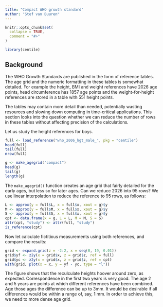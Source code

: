 ```yaml
---
title: "Compact WHO growth standard"
author: "Stef van Buuren"
---
```


```r
knitr::opts_chunk$set(
  collapse = TRUE,
  comment = "#>"
)
```

```r
library(centile)
```

## Background

The WHO Growth Standards are published in the form of reference tables. The age grid and the numeric formatting in these tables is somewhat detailed. For 
example the height, BMI and weight references have 2026 age points, head circumference has 1857 age points and the weight-for-height references are stored in a table with 551 height points.

The tables may contain more detail than needed, potentially wasting resources and slowing down computing in time-critical applications. This section looks into the question whether we can reduce the number of rows in these tables without affecting precision of the calculations.

Let us study the height references for boys.

```r
full <- load_reference("who_2006_hgt_male_", pkg = "centile")
head(full)
tail(full)
nrow(full)

g <- make_agegrid("compact")
head(g)
tail(g)
length(g)
```

The `make_agegrid()` function creates an age grid that fairly detailed for the early ages, but less so for later ages. Can we reduce 2026 into 95 rows? We use linear interpolation to reduce the reference to 95 rows, as follows:

```r
L <- approx(y = full$L, x = full$x, xout = g)$y
M <- approx(y = full$M, x = full$x, xout = g)$y
S <- approx(y = full$S, x = full$x, xout = g)$y
cpt <- data.frame(x = g, L = L, M = M, S = S)
attr(cpt, "study") <- attr(full, "study")
is_reference(cpt)
```

Now let calculate fictitious measurements using both references, and compare the results:

```r
grid <- expand.grid(z = -2:2, x = seq(0, 19, 0.01))
grid$yf <- z2y(x = grid$x, z = grid$z, ref = full)
grid$yc <- z2y(x = grid$x, z = grid$z, ref = cpt)
with(grid, plot(x = x, y = yf - yc, type = "l"))
```

The figure shows that the reculculate heights hoover around zero, as expected. Correspondence in the first two years is very good. The age 2 and 5 years are points at which different references have been combined. Age those ages the difference can be up to 3mm. It would be desirable if all differences would be within a range of, say, 1 mm. In order to achieve this, we need to more dense age grid.


